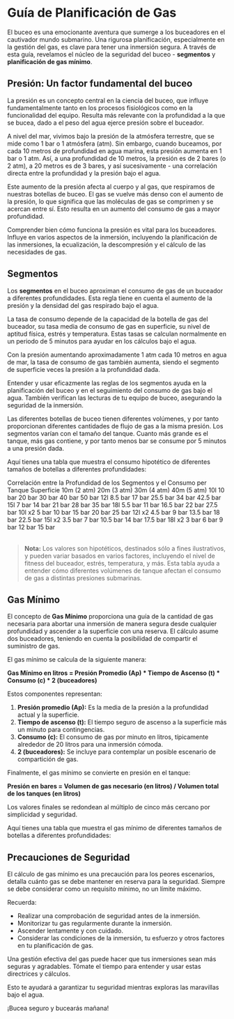 # Guía de Planificación de Gas

El buceo es una emocionante aventura que sumerge a los buceadores en el cautivador mundo submarino. Una rigurosa planificación, especialmente en la gestión del gas, es clave para tener una inmersión segura. A través de esta guía, revelamos el núcleo de la seguridad del buceo - **segmentos** y **planificación de gas mínimo**.

## Presión: Un factor fundamental del buceo

La presión es un concepto central en la ciencia del buceo, que influye fundamentalmente tanto en los procesos fisiológicos como en la funcionalidad del equipo. Resulta más relevante con la profundidad a la que se bucea, dado a el peso del agua ejerce presión sobre el buceador.

A nivel del mar, vivimos bajo la presión de la atmósfera terrestre, que se mide como 1 bar o 1 atmósfera (atm). Sin embargo, cuando buceamos, por cada 10 metros de profundidad en agua marina, esta presión aumenta en 1 bar o 1 atm. Así, a una profundidad de 10 metros, la presión es de 2 bares (o 2 atm), a 20 metros es de 3 bares, y así sucesivamente - una correlación directa entre la profundidad y la presión bajo el agua.

Este aumento de la presión afecta al cuerpo y al gas, que respiramos de nuestras botellas de buceo. El gas se vuelve más denso con el aumento de la presión, lo que significa que las moléculas de gas se comprimen y se acercan entre sí. Esto resulta en un aumento del consumo de gas a mayor profundidad.

Comprender bien cómo funciona la presión es vital para los buceadores. Influye en varios aspectos de la inmersión, incluyendo la planificación de las inmersiones, la ecualización, la descompresión y el cálculo de las necesidades de gas.

## Segmentos

Los **segmentos** en el buceo aproximan el consumo de gas de un buceador a diferentes profundidades. Esta regla tiene en cuenta el aumento de la presión y la densidad del gas respirado bajo el agua.

La tasa de consumo depende de la capacidad de la botella de gas del buceador, su tasa media de consumo de gas en superficie, su nivel de aptitud física, estrés y temperatura. Estas tasas se calculan normalmente en un periodo de 5 minutos para ayudar en los cálculos bajo el agua.

Con la presión aumentando aproximadamente 1 atm cada 10 metros en agua de mar, la tasa de consumo de gas también aumenta, siendo el segmento de superficie veces la presión a la profundidad dada.

Entender y usar eficazmente las reglas de los segmentos ayuda en la planificación del buceo y en el seguimiento del consumo de gas bajo el agua. También verifican las lecturas de tu equipo de buceo, asegurando la seguridad de la inmersión.

Las diferentes botellas de buceo tienen diferentes volúmenes, y por tanto proporcionan diferentes cantidades de flujo de gas a la misma presión. Los segmentos varían con el tamaño del tanque. Cuanto más grande es el tanque, más gas contiene, y por tanto menos bar se consume por 5 minutos a una presión dada.

Aquí tienes una tabla que muestra el consumo hipotético de diferentes tamaños de botellas a diferentes profundidades:

<Table>
  <TableCaption>Correlación entre la Profundidad de los Segmentos y el Consumo per Tanque</TableCaption>
  <TableHeader>
    <TableRow>
      <TableHead></TableHead>
      <TableHead>Superficie</TableHead>
      <TableHead>10m (2 atm)</TableHead>
      <TableHead>20m (3 atm)</TableHead>
      <TableHead>30m (4 atm)</TableHead>
      <TableHead>40m (5 atm)</TableHead>
    </TableRow>
  </TableHeader>
  <TableBody>
    <TableRow>
      <TableCell className="font-medium">10l</TableCell>
      <TableCell>10 bar</TableCell>
      <TableCell>20 bar</TableCell>
      <TableCell>30 bar</TableCell>
      <TableCell>40 bar</TableCell>
      <TableCell>50 bar</TableCell>
    </TableRow>
    <TableRow>
      <TableCell className="font-medium">12l</TableCell>
      <TableCell>8.5 bar</TableCell>
      <TableCell>17 bar</TableCell>
      <TableCell>25.5 bar</TableCell>
      <TableCell>34 bar</TableCell>
      <TableCell>42.5 bar</TableCell>
    </TableRow>
    <TableRow>
      <TableCell className="font-medium">15l</TableCell>
      <TableCell>7 bar</TableCell>
      <TableCell>14 bar</TableCell>
      <TableCell>21 bar</TableCell>
      <TableCell>28 bar</TableCell>
      <TableCell>35 bar</TableCell>
    </TableRow>
    <TableRow>
      <TableCell className="font-medium">18l</TableCell>
      <TableCell>5.5 bar</TableCell>
      <TableCell>11 bar</TableCell>
      <TableCell>16.5 bar</TableCell>
      <TableCell>22 bar</TableCell>
      <TableCell>27.5 bar</TableCell>
    </TableRow>
    <TableRow>
      <TableCell className="font-medium">10l x2</TableCell>
      <TableCell>5 bar</TableCell>
      <TableCell>10 bar</TableCell>
      <TableCell>15 bar</TableCell>
      <TableCell>20 bar</TableCell>
      <TableCell>25 bar</TableCell>
    </TableRow>
    <TableRow>
      <TableCell className="font-medium">12l x2</TableCell>
      <TableCell>4.5 bar</TableCell>
      <TableCell>9 bar</TableCell>
      <TableCell>13.5 bar</TableCell>
      <TableCell>18 bar</TableCell>
      <TableCell>22.5 bar</TableCell>
    </TableRow>
    <TableRow>
      <TableCell className="font-medium">15l x2</TableCell>
      <TableCell>3.5 bar</TableCell>
      <TableCell>7 bar</TableCell>
      <TableCell>10.5 bar</TableCell>
      <TableCell>14 bar</TableCell>
      <TableCell>17.5 bar</TableCell>
    </TableRow>
    <TableRow>
      <TableCell className="font-medium">18l x2</TableCell>
      <TableCell>3 bar</TableCell>
      <TableCell>6 bar</TableCell>
      <TableCell>9 bar</TableCell>
      <TableCell>12 bar</TableCell>
      <TableCell>15 bar</TableCell>
    </TableRow>
  </TableBody>
</Table>

> **Nota:** Los valores son hipotéticos, destinados sólo a fines ilustrativos, y pueden variar basados en varios factores, incluyendo el nivel de fitness del buceador, estrés, temperatura, y más. Esta tabla ayuda a entender cómo diferentes volúmenes de tanque afectan el consumo de gas a distintas presiones submarinas.

## Gas Mínimo

El concepto de **Gas Mínimo** proporciona una guía de la cantidad de gas necesaria para abortar una inmersión de manera segura desde cualquier profundidad y ascender a la superficie con una reserva. El cálculo asume dos buceadores, teniendo en cuenta la posibilidad de compartir el suministro de gas.

El gas mínimo se calcula de la siguiente manera:

**Gas Mínimo en litros = Presión Promedio (Ap) * Tiempo de Ascenso (t) * Consumo (c) * 2 (buceadores)**

Estos componentes representan:

1. **Presión promedio (Ap):** Es la media de la presión a la profundidad actual y la superficie.
2. **Tiempo de ascenso (t):** El tiempo seguro de ascenso a la superficie más un minuto para contingencias.
3. **Consumo (c):** El consumo de gas por minuto en litros, típicamente alrededor de 20 litros para una inmersión cómoda.
4. **2 (buceadores):** Se incluye para contemplar un posible escenario de compartición de gas.

Finalmente, el gas mínimo se convierte en presión en el tanque:

**Presión en bares = Volumen de gas necesario (en litros) / Volumen total de los tanques (en litros)**

Los valores finales se redondean al múltiplo de cinco más cercano por simplicidad y seguridad.

Aquí tienes una tabla que muestra el gas mínimo de diferentes tamaños de botellas a diferentes profundidades:

<MinGasTable />

##  Precauciones de Seguridad

El cálculo de gas mínimo es una precaución para los peores escenarios, detalla cuánto gas se debe mantener en reserva para la seguridad. Siempre se debe considerar como un requisito mínimo, no un límite máximo.

Recuerda:

- Realizar una comprobación de seguridad antes de la inmersión.
- Monitorizar tu gas regularmente durante la inmersión.
- Ascender lentamente y con cuidado.
- Considerar las condiciones de la inmersión, tu esfuerzo y otros factores en tu planificación de gas.

Una gestión efectiva del gas puede hacer que tus inmersiones sean más seguras y agradables. Tómate el tiempo para entender y usar estas directrices y cálculos.

Esto te ayudará a garantizar tu seguridad mientras exploras las maravillas bajo el agua.

¡Bucea seguro y bucearás mañana!
